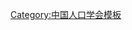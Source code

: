 {{Navbox
| name   = 中国人口学会第七届理事会
| title  = [[中国人口学会]]第七届理事会
| above  = 2007年12月－2014年9月
| bodyclass = hlist
| group1 = 名誉会长
| list1  = [[彭珮云]]
| group2 = 会长
| list2  = [[张维庆]]
| group3 = 常务副会长
| list3  = 
* [[王培安]]
* [[翟振武]]
| group4 = 副会长
| list4  = 
* [[王国强 (1955年)|王国强]]
* [[王胜今]]
* [[张为民]]
* [[李建民]]
* [[郑晓瑛]]
* [[彭希哲]]
* [[蔡昉|蔡　昉]]
| group5 = 常务理事
| list5  = 
* [[于学军 (1964年)|于学军]]
* [[马力 (1950年)|马　力]]
* [[王国强]]
* [[王胜今]]
* [[王家新]]
* [[王培安]]
* [[左学金]]
* [[乔晓春]]
* [[刘家强]]
* [[刘维忠]]
* [[张枫|张　枫]]
* [[张为民]]
* [[张车伟]]
* [[张肖敏]]
* [[张维庆]]
* [[李万郴]]
* [[李建民]]
* [[李树茁]]
* [[杨云彦]]
* [[陈立|陈　立]]
* [[郑晓瑛]]
* [[封志明]]
* [[段成荣]]
* [[候亚非]]
* [[班开庆]]
* [[郭志刚 (社会学家)|郭志刚]]
* [[顾宝昌]]
* [[黄荣清]]
* [[彭希哲]]
* [[景跃军]]
* [[谢玲丽]]
* [[解振明]]
* [[翟振武]]
* [[蔡昉|蔡　昉]]
* [[谭琳 (1960年)|谭　琳]]
| group6 = 秘书长
| list6  = [[解振明]]
| group7 = 顾问
| list7  =
* [[蒋正华]]
* [[李成瑞]]
* [[李宏规]]
* [[李竞能]]
* [[栗秀真]]
* [[钱信忠]]
* [[宋健|宋　健]]
* [[孙兢新]]
* [[田雪原]]
* [[王梦奎]]
* [[邬沧萍]]
* [[曾毅 (消歧义)|曾　毅]]
* [[张纯元]]
* [[张敏才]]
}}<noinclude>
{{collapsible option}}
[[Category:中国人口学会模板]]
</noinclude>